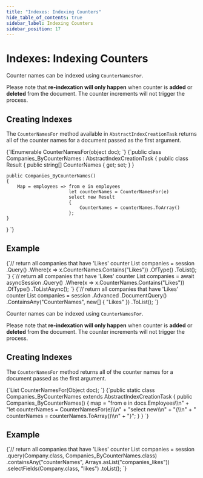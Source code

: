 ```yaml
---
title: "Indexes: Indexing Counters"
hide_table_of_contents: true
sidebar_label: Indexing Counters
sidebar_position: 17
---
```





# Indexes: Indexing Counters
<LanguageSwitcher supportedLanguages={supportedLanguages} />
<LanguageContent language="csharp">


Counter names can be indexed using `CounterNamesFor`. 

<Admonition type="warning" title="Indexing and Counters" id="indexing-and-counters" href="#indexing-and-counters">

Please note that **re-indexation will only happen** when counter is **added** or **deleted** from the document. The counter increments will not trigger the process.

</Admonition>

## Creating Indexes

The `CounterNamesFor` method available in `AbstractIndexCreationTask` returns all of the counter names for a document passed as the first argument.

<Tabs groupId='languageSyntax'>
<TabItem value="CounterNamesFor" label="CounterNamesFor">
<CodeBlock language="csharp">
{`IEnumerable<string> CounterNamesFor(object doc);
`}
</CodeBlock>
</TabItem>
</Tabs>

<Tabs groupId='languageSyntax'>
<TabItem value="Index" label="Index">
<CodeBlock language="csharp">
{`public class Companies_ByCounterNames : AbstractIndexCreationTask<Company>
{
    public class Result
    {
        public string[] CounterNames { get; set; }
    }

    public Companies_ByCounterNames()
    {
        Map = employees => from e in employees
                           let counterNames = CounterNamesFor(e)
                           select new Result
                           {
                               CounterNames = counterNames.ToArray()
                           };
    }
}
`}
</CodeBlock>
</TabItem>
</Tabs>

## Example

<Tabs groupId='languageSyntax'>
<TabItem value="Sync" label="Sync">
<CodeBlock language="csharp">
{`// return all companies that have 'Likes' counter
List<Company> companies = session
    .Query<Companies_ByCounterNames.Result, Companies_ByCounterNames>()
    .Where(x => x.CounterNames.Contains("Likes"))
    .OfType<Company>()
    .ToList();
`}
</CodeBlock>
</TabItem>
<TabItem value="Async" label="Async">
<CodeBlock language="csharp">
{`// return all companies that have 'Likes' counter
List<Company> companies = await asyncSession
    .Query<Companies_ByCounterNames.Result, Companies_ByCounterNames>()
    .Where(x => x.CounterNames.Contains("Likes"))
    .OfType<Company>()
    .ToListAsync();
`}
</CodeBlock>
</TabItem>
<TabItem value="DocumentQuery" label="DocumentQuery">
<CodeBlock language="csharp">
{`// return all companies that have 'Likes' counter
List<Company> companies = session
    .Advanced
    .DocumentQuery<Company, Companies_ByCounterNames>()
    .ContainsAny("CounterNames", new[] { "Likes" })
    .ToList();
`}
</CodeBlock>
</TabItem>
</Tabs>

</LanguageContent>
<LanguageContent language="java">


Counter names can be indexed using `CounterNamesFor`. 

<Admonition type="warning" title="Indexing and Counters" id="indexing-and-counters" href="#indexing-and-counters">

Please note that **re-indexation will only happen** when counter is **added** or **deleted** from the document. The counter increments will not trigger the process.

</Admonition>

## Creating Indexes

The `CounterNamesFor` method returns all of the counter names for a document passed as the first argument.

<Tabs groupId='languageSyntax'>
<TabItem value="CounterNamesFor" label="CounterNamesFor">
<CodeBlock language="java">
{`List<String> CounterNamesFor(Object doc);
`}
</CodeBlock>
</TabItem>
</Tabs>

<Tabs groupId='languageSyntax'>
<TabItem value="Index" label="Index">
<CodeBlock language="java">
{`public static class Companies_ByCounterNames extends AbstractIndexCreationTask {
    public Companies_ByCounterNames() {
        map = "from e in docs.Employees\\n" +
            "let counterNames = CounterNamesFor(e)\\n" +
            "select new\\n" +
            "{\\n" +
            "   counterNames = counterNames.ToArray()\\n" +
            "}";
    }
}
`}
</CodeBlock>
</TabItem>
</Tabs>

## Example

<TabItem value="query1" label="query1">
<CodeBlock language="java">
{`// return all companies that have 'Likes' counter
List<Company> companies = session
    .query(Company.class, Companies_ByCounterNames.class)
    .containsAny("counterNames",  Arrays.asList("companies_likes"))
    .selectFields(Company.class, "likes")
    .toList();
`}
</CodeBlock>
</TabItem>

</LanguageContent>

<!---

-->
